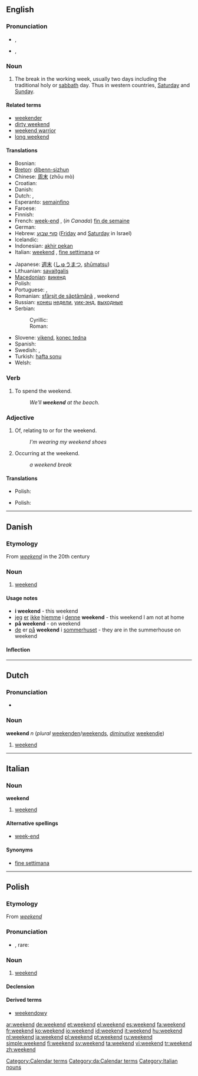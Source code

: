 {{wikipedia|Weekend}}
==English==

===Pronunciation===
* {{a|UK}} {{IPA|/ˈwiːk.ɛnd/}}, {{SAMPA|/"wi:k.End/}}
* {{a|US}} {{IPA|/ˈwik.ɛnd/}}, {{SAMPA|/"wik.End/}}
*: {{audio|en-us-weekend.ogg|Audio (US)}}

===Noun===
{{en-noun}}

# The break in the working week, usually two days including the traditional holy or [[sabbath]] day. Thus in western countries, [[Saturday]] and [[Sunday]].

====Related terms====
* [[weekender]]
* [[dirty weekend]]
* [[weekend warrior]]
* [[long weekend]]

====Translations====
{{trans-top|break in the working week}}
* Bosnian: {{t-|bs|vikend|m}}
* [[Breton]]: [[dibenn-sizhun]] {{m}}
* Chinese: [[周末]] (zhōu mò)
* Croatian: {{t-|hr|vikend|m}}
* Danish: {{t-|da|weekend|c}}
* Dutch: {{t+|nl|weekend|n}}, {{t+|nl|weekeinde|n}}
* Esperanto: [[semajnfino]]
* Faroese: {{t-|fo|vikuskifti|n|xs=Faroese}}
* Finnish: {{t+|fi|viikonloppu}}
* French: [[week-end]] {{m}}, (''in Canada'') [[fin de semaine]] {{f}}
* German: {{t+|de|Wochenende|n}}
* Hebrew: [[סוף שבוע]] {{m}} ([[Friday]] and [[Saturday]] in Israel)
* Icelandic: {{t+|is|helgi|f}}
* Indonesian: [[akhir pekan]]
* Italian: [[weekend#Italian|weekend]] {{m}}, [[fine settimana]] {{m}} or {{f}}
{{trans-mid}}
* Japanese: [[週末]] ([[しゅうまつ]], [[shūmatsu]])
* Lithuanian: [[savaitgalis]] {{m}}
* [[Macedonian]]: [[викенд]] {{m}}
* Polish: {{l|pl|weekend}} {{m}}
* Portuguese: {{t+|pt|final de semana}}, {{t+|pt|fim de semana}}
* Romanian: [[sfârşit de săptămână]] {{n}}, weekend {{n}}
* Russian: [[конец]] [[неделя|недели]], [[уик-энд]], [[выходные]]
* Serbian:
*: Cyrillic: {{t-|sr|викенд|m|sc=Cyrl}}
*: Roman: {{t-|sr|vikend|m}}
* Slovene: [[vikend]], [[konec tedna]]
* Spanish: {{t+|es|fin de semana|m}}
* Swedish: {{t+|sv|helg|c}}, {{t+|sv|veckoslut|n}}
* Turkish: [[hafta sonu]]
* Welsh: {{t-|cy|penwythnos|m|xs=Welsh}}
{{trans-bottom}}

===Verb===
{{en-verb}}

# To spend the weekend.
#: ''We'll '''weekend''' at the beach.''
{{rfv|are the inflections valid?}}
===Adjective===
{{en-adj|-}}

# Of, relating to or for the weekend.
#: ''I'm wearing my weekend shoes''
# Occurring at the weekend.
#: ''a weekend break''

====Translations====
{{trans-top|Of, relating to or for the weekend}}
* Polish: {{t-|pl|weekendowy|m}}
{{trans-mid}}
{{trans-bottom}}

{{trans-top|Occurring at the weekend}}
* Polish: {{t-|pl|weekendowy|m}}
{{trans-mid}}
{{trans-bottom}}

[[Category:Calendar terms]]

----

==Danish==

===Etymology===
From {{etyl|en|da}} ''[[#English|weekend]]'' in the 20th century

===Noun===
{{da-noun|en|er}}

# [[weekend#English|weekend]]

====Usage notes====
* '''i weekend''' - this weekend
* [[jeg]] [[er]] [[ikke]] [[hjemme]] i [[denne]] '''weekend''' - this weekend I am not at home
* '''på weekend''' - on weekend
* [[de]] er [[på]] '''weekend''' i [[sommerhus]]et - they are in the summerhouse on weekend

====Inflection====
{{da-noun-infl|en|er}}
[[Category:da:Calendar terms]]

----

==Dutch==

===Pronunciation===
* {{IPA|/ˈʋikɛnt/|lang=nl}}

===Noun===
'''weekend''' ''n'' (''plural'' [[weekenden]]/[[weekends]], ''[[diminutive]]'' [[weekendje]])

# [[#English|weekend]]

----

==Italian==

===Noun===
'''weekend''' {{m}} {{inv}}

# [[weekend#English|weekend]]

====Alternative spellings====
* [[week-end#Italian|week-end]]

====Synonyms====
* [[fine settimana]]

[[Category:Italian nouns]]

----

==Polish==

===Etymology===
From {{etyl|en|pl}} ''[[#English|weekend]]''

===Pronunciation===
* {{IPA|/ˈwikɛn̪t̪/|lang=pl}}, rare: {{IPAchar|/ˈwikɛn̪d̪/}}

===Noun===
{{infl|pl|noun|g=m}}

# [[#English|weekend]]

====Declension====
{{pl-decl-noun
|weekend|weekendy
|weekendu|weekendów
|weekendowi|weekendom
|weekend|weekendy
|weekendem|weekendami
|weekendzie|weekendach
|weekendzie|weekendy
}}

====Derived terms====
* [[weekendowy]]

[[ar:weekend]]
[[de:weekend]]
[[et:weekend]]
[[el:weekend]]
[[es:weekend]]
[[fa:weekend]]
[[fr:weekend]]
[[ko:weekend]]
[[io:weekend]]
[[id:weekend]]
[[it:weekend]]
[[hu:weekend]]
[[nl:weekend]]
[[ja:weekend]]
[[pl:weekend]]
[[pt:weekend]]
[[ru:weekend]]
[[simple:weekend]]
[[fi:weekend]]
[[sv:weekend]]
[[ta:weekend]]
[[vi:weekend]]
[[tr:weekend]]
[[zh:weekend]]